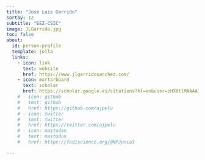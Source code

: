 ```yaml
---
title: "José Luis Garrido"
sortby: 12
subtitle: "EEZ-CSIC"
image: JLGarrido.jpg
toc: false
about:
  id: person-profile
  template: jolla
  links:
    - icon: link
      text: website
      href: https://www.jlgarridosanchez.com/
    - icon: mortarboard
      text: scholar
      href: https://scholar.google.es/citations?hl=en&user=zHX0tlMAAAAJ
    # - icon: github
    #   text: github
    #   href: https://github.com/ajpelu
    # - icon: twitter
    #   text: twitter
    #   href: https://twitter.com/ajpelu
    # - icon: mastodon
    #   text: mastodon
    #   href: https://fediscience.org/@NPJuncal

---
```


:::{#person-profile}
:::




